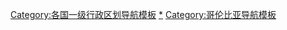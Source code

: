 {{Navbox with columns
|name = 哥倫比亞省份
|titlestyle = {{{titlestyle|background:#ddf;}}}
|title = [[哥伦比亚共和国]][[哥伦比亚行政区划|行政区划]]
|colwidth = 15em
|padding = 0

|col1 = <div>
[[File:Flag_of_Amazonas_(Colombia).svg|border|20px]] [[亚马孙省]]<br/>
[[File:Flag of Antioquia Department.svg|border|20px]] [[安蒂奥基亚省]]<br/>
[[File:Flag of Arauca.svg|border|20px]] [[阿劳卡省]]<br/>
[[File:Flag of Atlántico.svg|border|20px]] [[大西洋省]]<br/>
[[File:Flag of Bolívar (Colombia).svg|border|20px]] [[玻利瓦尔省]]<br/>
[[File:Flag of Boyacá Department.svg|border|20px]] [[博亚卡省]]
</div>

|col2 = <div>
[[File:Flag of Caldas.svg|border|20px]] [[卡尔达斯省]]<br/>
[[File:Flag of Caquetá.svg|border|20px]] [[卡克塔省]]<br/>
[[File:Flag of Casanare.svg|border|20px]] [[卡萨纳雷省]]<br/>
[[File:Flag of Cauca.svg|border|20px]] [[考卡省]]<br/>
[[File:Flag of Cesar.svg|border|20px]] [[塞萨尔省]]<br/>
[[File:Flag of Chocó.svg|border|20px]] [[乔科省]]
</div>

|col3 = <div>
[[File:Flag of Córdoba.svg|border|20px]] [[科尔多瓦省 (哥伦比亚)|科尔多瓦省]]<br/>
[[File:Flag of Cundinamarca.svg|border|20px]] [[昆迪纳马卡省]]<br/>
[[File:Flag of Guainía.svg|border|20px]] [[瓜伊尼亚省]]<br/>
[[File:Flag of Guaviare.svg|border|20px]] [[瓜维亚雷省]]<br/>
[[File:Flag of Huila.svg|border|20px]] [[乌伊拉省 (哥倫比亞)|乌伊拉省]]<br/>
[[File:Flag of La Guajira.svg|border|20px]] [[瓜希拉省]]
</div>

|col4 = <div>
[[File:Flag of Magdalena.svg|border|20px]] [[马格达莱纳省]]<br/>
[[File:Flag of Meta.svg|border|20px]] [[梅塔省]]<br/>
[[File:Flag of Nariño.svg|border|20px]] [[纳里尼奥省]]<br/>
[[File:Flag of Norte de Santander.svg|border|20px]] [[北桑坦德省]]<br />
[[File:Flag of Putumayo.svg|border|20px]] [[普图马约省]]<br/>
[[File:Flag of Quindío.svg|border|20px]] [[金迪奥省]]<br/>
</div>

|col5 = <div>
[[File:Flag of Risaralda.svg|border|20px]] [[里萨拉尔达省]]<br/>
[[File:Flag of San Andrés y Providencia.svg|border|20px]] {{nowrap|[[聖安德列斯-普羅維登西亞和聖卡塔利娜群島省|圣安德列斯-普罗维登西亚省]]}}<br/>
[[File:Flag of Santander Department.svg|border|20px]] [[桑坦德省]]<br/>
[[File:Flag of Sucre (Colombia).svg|border|20px]] [[苏克雷省]]<br/>
[[File:Flag of Tolima.svg|border|20px]] [[托利马省]]<br/>
<br/>
</div>

|col6 = <div>
[[File:Flag of Valle del Cauca.svg|border|20px]] {{nowrap|[[考卡山谷省]]}} <br/>
[[File:Flag of Vaupés.svg|border|20px]] [[沃佩斯省]]<br/>
[[File:Flag of Vichada.svg|border|20px]] [[比查达省]]<br/>
<br/>
首都区：<br/>
[[File:Flag of Bogotá.svg|border|20px]] [[波哥大|波哥大首都区]]
</div>

}}<noinclude>

[[Category:各国一级行政区划导航模板]]
[[Category:哥伦比亚省份|*]]
[[Category:哥伦比亚导航模板]]
</noinclude>